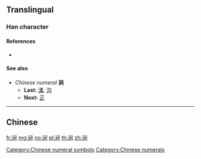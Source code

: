 {{character info/new}}
{{also|澗}}
==Translingual==

===Han character===
{{Han char|rn=85|rad=水|as=07|sn=10|four=37120|canj=ELSA|ids=⿰氵间}}

====References====
* {{Han ref|kx=0627.311|hdz=31633.030|uh=6DA7|ud=28071}}

====See also====
* ''Chinese numeral'' '''涧'''
** '''Last:''' [[溝]], [[沟]]
** '''Next:''' [[正]]

[[Category:Chinese numeral symbols]]
[[Category:Chinese numerals]]

----

==Chinese==
{{zh-see|澗}}

[[fr:涧]]
[[mg:涧]]
[[no:涧]]
[[pl:涧]]
[[th:涧]]
[[zh:涧]]